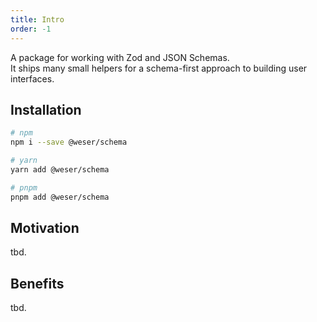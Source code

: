 ```yaml
---
title: Intro
order: -1
---
```


A package for working with Zod and JSON Schemas.<br />
It ships many small helpers for a schema-first approach to building user interfaces.

<PackageBadges package="@weser/schema" />

## Installation

```sh
# npm
npm i --save @weser/schema

# yarn
yarn add @weser/schema

# pnpm
pnpm add @weser/schema
```

## Motivation

tbd.

## Benefits

tbd.
